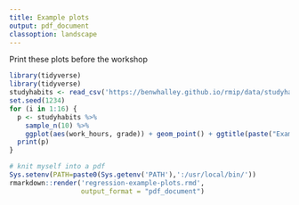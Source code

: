```yaml
---
title: Example plots
output: pdf_document
classoption: landscape
---
```


Print these plots before the workshop

\clearpage

```r
library(tidyverse)
library(tidyverse)
studyhabits <- read_csv('https://benwhalley.github.io/rmip/data/studyhabitsandgrades.csv')
set.seed(1234)
for (i in 1:16) {
  p <- studyhabits %>%
    sample_n(10) %>%
    ggplot(aes(work_hours, grade)) + geom_point() + ggtitle(paste("Example", i))
  print(p)
}

```

```r
# knit myself into a pdf
Sys.setenv(PATH=paste0(Sys.getenv('PATH'),':/usr/local/bin/'))
rmarkdown::render('regression-example-plots.rmd',
                  output_format = "pdf_document")
```
